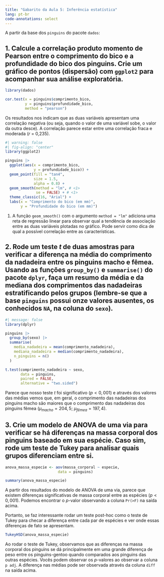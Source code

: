 ```yaml
---
title: "Gabarito da Aula 5: Inferência estatística"
lang: pt-br
code-annotations: select
---
```


A partir da base dos `pinguins` do pacote `dados`:

## 1. Calcule a correlação produto momento de Pearson entre o comprimento do bico e a profundidade do bico dos pinguins. Crie um gráfico de pontos (dispersão) com `ggplot2` para acompanhar sua análise exploratória.

```r
library(dados)

cor.test(x = pinguins$comprimento_bico,
         y = pinguins$profundidade_bico,
         method = "pearson")
```

Os resultados nos indicam que as duas variáveis apresentam
uma correlação negativa (ou seja, quando o valor de uma
variável sobe, o valor da outra desce). A correlação parece
estar entre uma correlação fraca e moderada (*r* = 0,235).


```r
#| warning: false
#| fig-align: "center"
library(ggplot2)

pinguins |> 
  ggplot(aes(x = comprimento_bico,
             y = profundidade_bico)) +
  geom_point(fill = "tan4",
             size = 1.5,
             alpha = 0.8) +
  geom_smooth(method = "lm", # <1>
              se = FALSE) + # <1>
  theme_classic(16, "Arial") +
  labs(x = "Comprimento do bico (em mm)",
       y = "Profundidade do bico (em mm)")
```

1. A função `geom_smooth()` com o argumento `method = "lm"`
adiciona uma reta de regressão linear para observar qual
a tendência de associação entre as duas variáveis plotadas
no gráfico. Pode servir como dica de qual a possível
correlação entre as características.

## 2. Rode um teste *t* de duas amostras para verificar a diferença na média do comprimento da nadadeira entre os pinguins macho e fêmea. Usando as funções `group_by()` e `summarise()` do pacote `dplyr`, faça um resumo da média e da mediana dos comprimentos das nadadeiras estratificando pelos grupos (lembre-se que a base `pinguins` possui onze valores ausentes, os conhecidos `NA`, na coluna do `sexo`).

```r
#| message: false
library(dplyr)

pinguins |> 
  group_by(sexo) |> 
  summarise(
    media_nadadeira = mean(comprimento_nadadeira),
    mediana_nadadeira = median(comprimento_nadadeira),
    n_pinguins = n()
  )
```

```r
t.test(comprimento_nadadeira ~ sexo,
       data = pinguins,
       paired = FALSE,
       alternative = "two.sided")
```

Parece que nosso teste *t* foi significativo ($p<0,001$) e
através dos valores das médias vemos que, em geral,
o comprimento das nadadeiras dos pinguins macho são maiores
que o comprimento das nadadeiras dos pinguins fêmea
($\mu_{macho} = 204,5$; $\mu_{fêmea} = 197,4$).

## 3. Crie um modelo de ANOVA de uma via para verificar se há diferenças na massa corporal dos pinguins baseado em sua espécie. Caso sim, rode um teste de Tukey para analisar quais grupos diferenciam entre si.

```r
anova_massa_especie <- aov(massa_corporal ~ especie,
                        data = pinguins)

summary(anova_massa_especie)
```

A partir dos resultados do modelo de ANOVA de uma via,
parece que existem diferenças significativas de massa
corporal entre as espécies ($p<0,001$). Podemos encontrar
o *p*-valor observando a coluna `Pr(>F)` na saída acima.

Portanto, se faz interessante rodar um teste post-hoc como
o teste de Tukey para checar a diferença entre cada par de
espécies e ver onde essas diferenças de fato se apresentam.

```r
TukeyHSD(anova_massa_especie)
```

Ao rodar o teste de Tukey, observamos que as diferenças
na massa corporal dos pinguins se dá principalmente em uma
grande diferença de peso entre os pinguins-gentoo quando
comparados aos pinguins das outras espécies. Vocês podem
observar os *p*-valores ao observar a coluna `p adj`. A
diferença nas médias pode ser observada através da coluna
`diff` na saída acima.
